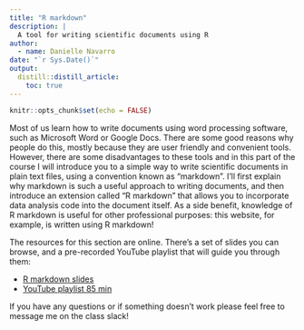 ```yaml
---
title: "R markdown"
description: |
  A tool for writing scientific documents using R
author:
  - name: Danielle Navarro 
date: "`r Sys.Date()`"
output:
  distill::distill_article:
    toc: true
---
```


```r
knitr::opts_chunk$set(echo = FALSE)
```

Most of us learn how to write documents using word processing software, such as Microsoft Word or Google Docs. There are some good reasons why people do this, mostly because they are user friendly and convenient tools. However, there are some disadvantages to these tools and in this part of the course I will introduce you to a simple way to write scientific documents in plain text files, using a convention known as "markdown". I'll first explain why markdown is such a useful approach to writing documents, and then introduce an extension called "R markdown" that allows you to incorporate data analysis code into the document itself. As a side benefit, knowledge of R markdown is useful for other professional purposes: this website, for example, is written using R markdown!

The resources for this section are online. There's a set of slides you can browse, and a pre-recorded YouTube playlist that will guide you through them:

- [R markdown slides](https://slides.djnavarro.net/starting-rmarkdown)
- [YouTube playlist 85 min](https://www.youtube.com/playlist?list=PLRPB0ZzEYegM86awo590bP1MJjQbjdR9E)

If you have any questions or if something doesn't work please feel free to message me on the class slack!

